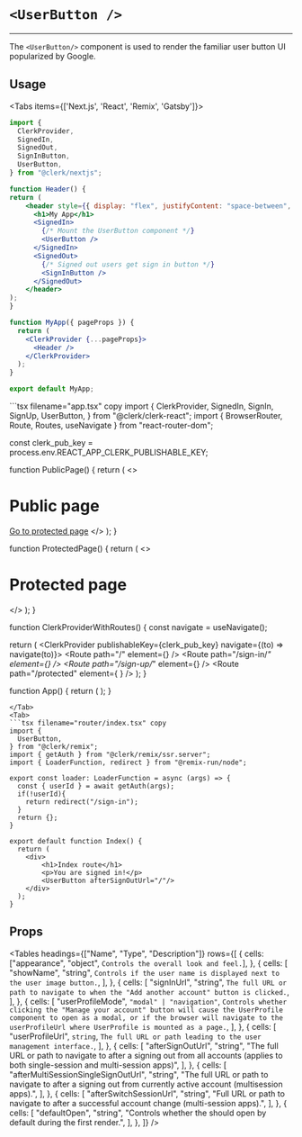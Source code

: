 
# `<UserButton />`

---

<Images
  width={496}
  height={564}
  src="/images/ui-components/component-user_button.svg"
  alt="User Button Example"
/>

The `<UserButton/>` component is used to render the familiar user button UI popularized by Google.

## Usage

<Tabs items={['Next.js', 'React', 'Remix', 'Gatsby']}>
<Tab>
```jsx copy filename="userButtonExample.tsx"
import {
  ClerkProvider,
  SignedIn,
  SignedOut,
  SignInButton,
  UserButton,
} from "@clerk/nextjs";

function Header() {
return (
    <header style={{ display: "flex", justifyContent: "space-between", padding: 20 }}>
      <h1>My App</h1>
      <SignedIn>
        {/* Mount the UserButton component */}
        <UserButton />
      </SignedIn>
      <SignedOut>
        {/* Signed out users get sign in button */}
        <SignInButton />
      </SignedOut>
    </header>
);
}

function MyApp({ pageProps }) {
  return (
    <ClerkProvider {...pageProps}>
      <Header />
    </ClerkProvider>
  );
}

export default MyApp;
```
</Tab>
<Tab>
  ```tsx filename="app.tsx" copy
import {
   ClerkProvider,
   SignedIn,
   SignIn,
   SignUp,
   UserButton,
} from "@clerk/clerk-react";
import { BrowserRouter, Route, Routes, useNavigate } from "react-router-dom";

const clerk_pub_key = process.env.REACT_APP_CLERK_PUBLISHABLE_KEY;

function PublicPage() {
    return (
      <>
        <h1>Public page</h1>
        <a href="/protected">Go to protected page</a>
      </>
    );
}

function ProtectedPage() {
  return (
      <>
        <h1>Protected page</h1>
        <UserButton />
      </>
    );
}

function ClerkProviderWithRoutes() {
  const navigate = useNavigate();

  return (
    <ClerkProvider
      publishableKey={clerk_pub_key}
      navigate={(to) => navigate(to)}>
        <Routes>
          <Route path="/" element={<PublicPage />} />
          <Route
          path="/sign-in/*"
          element={<SignIn routing="path" path="/sign-in" />}
          />
          <Route
          path="/sign-up/*"
          element={<SignUp routing="path" path="/sign-up" />}
          />
          <Route
            path="/protected"
            element={
              <SignedIn>
                <ProtectedPage />
              </SignedIn>
            }
          />
        </Routes>
      </ClerkProvider>
    );
}

function App() {
  return (
    <BrowserRouter>
      <ClerkProviderWithRoutes />
    </BrowserRouter>
  );
}

```
</Tab>
<Tab>
```tsx filename="router/index.tsx" copy
import {
  UserButton,
} from "@clerk/remix";
import { getAuth } from "@clerk/remix/ssr.server";
import { LoaderFunction, redirect } from "@remix-run/node";

export const loader: LoaderFunction = async (args) => {
  const { userId } = await getAuth(args);
  if(!userId){
    return redirect("/sign-in");
  }
  return {};
}

export default function Index() {
  return (
    <div>
        <h1>Index route</h1>
        <p>You are signed in!</p>
        <UserButton afterSignOutUrl="/"/>
    </div>
  );
}
```
</Tab>
</Tabs>

## Props

<Tables
  headings={["Name", "Type", "Description"]}
  rows={[
    {
      cells: ["appearance", "object", `Controls the overall look and feel.`],
    },
    {
      cells: [
        "showName",
        "string",
        `Controls if the user name is displayed next to the user image button.`,
      ],
    },
    {
      cells: [
        "signInUrl",
        "string",
        `The full URL or path to navigate to when the "Add another account" button is clicked.`,
      ],
    },
    {
      cells: [
        "userProfileMode",
        `"modal" | "navigation"`,
        `Controls whether clicking the "Manage your account" button will cause the UserProfile component to open as a modal, or if the browser will navigate to the userProfileUrl where UserProfile is mounted as a page.`,
      ],
    },
    {
      cells: [
        "userProfileUrl",
        `string`,
        `The full URL or path leading to the user management interface.`,
      ],
    },
    {
      cells: [
        "afterSignOutUrl",
        "string",
        "The full URL or path to navigate to after a signing out from all accounts (applies to both single-session and multi-session apps)",
      ],
    },
    {
      cells: [
        "afterMultiSessionSingleSignOutUrl",
        "string",
        "The full URL or path to navigate to after a signing out from currently active account (multisession apps).",
      ],
    },
    {
      cells: [
        "afterSwitchSessionUrl",
        "string",
        "Full URL or path to navigate to after a successful account change (multi-session apps).",
      ],
    },
    {
      cells: [
        "defaultOpen",
        "string",
        "Controls whether the <UserButton/> should open by default during the first render.",
      ],
    },
  ]}
/>
```
